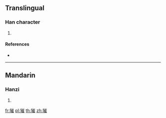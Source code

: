 ==Translingual==

===Han character===
{{Han char|rn=94|rad=犬|as=11|sn=14|four=|canj=KHUOG}}

# {{defn|Han|sort=犬11}}

====References====
* {{Han ref|kx=0718.041|hdz=21365.110|uh=7355|ud=29525}}

----

==Mandarin==

===Hanzi===
{{cmn-hanzi|pin=[[cuī]] ([[cui1]])|wg=ts'ui<sup>1</sup>}}

# {{defn|lang=cmn|sort=犬11}}

[[fr:獕]]
[[pl:獕]]
[[th:獕]]
[[zh:獕]]